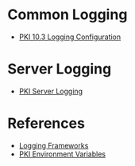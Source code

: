 = Common Logging =

* [https://github.com/dogtagpki/pki/wiki/PKI-10.3-Configuring-Client-Logging PKI 10.3 Logging Configuration]

= Server Logging =

* [[PKI Server Logging]]

= References =

* [[Logging Frameworks]]
* [https://github.com/dogtagpki/pki/wiki/PKI-Environment-Variables PKI Environment Variables]